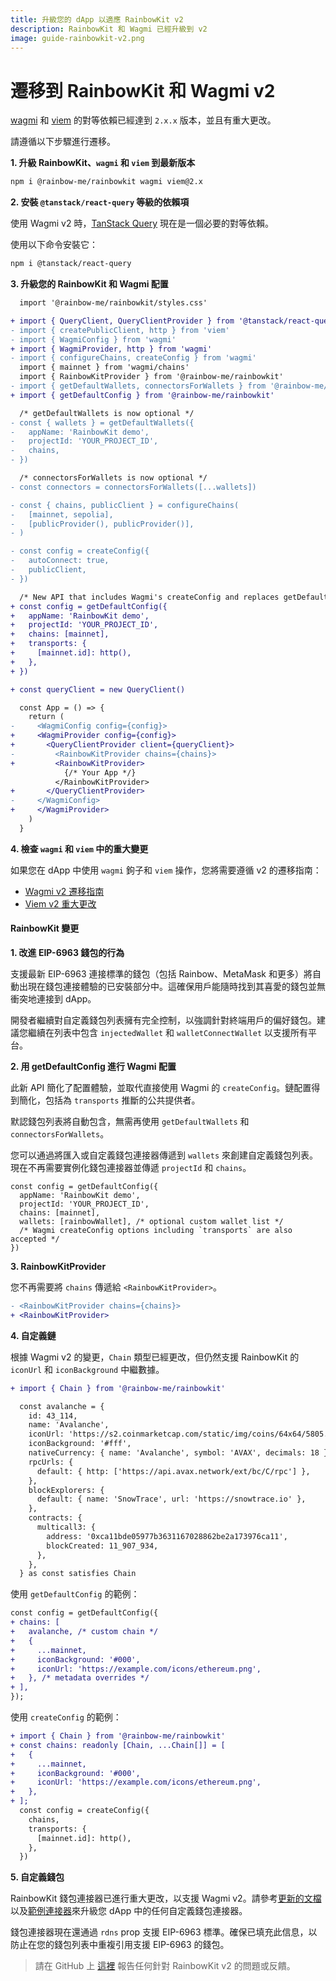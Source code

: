 ```yaml
---
title: 升級您的 dApp 以適應 RainbowKit v2
description: RainbowKit 和 Wagmi 已經升級到 v2
image: guide-rainbowkit-v2.png
---
```


# 遷移到 RainbowKit 和 Wagmi v2

[wagmi](https://wagmi.sh) 和 [viem](https://viem.sh) 的對等依賴已經達到 `2.x.x` 版本，並且有重大更改。

請遵循以下步驟進行遷移。

**1. 升級 RainbowKit、`wagmi` 和 `viem` 到最新版本**

```bash
npm i @rainbow-me/rainbowkit wagmi viem@2.x
```

**2. 安裝 `@tanstack/react-query` 等級的依賴項**

使用 Wagmi v2 時，[TanStack Query](https://tanstack.com/query/v5/docs/react/overview) 現在是一個必要的對等依賴。

使用以下命令安裝它：

```bash
npm i @tanstack/react-query
```

**3. 升級您的 RainbowKit 和 Wagmi 配置**

```diff
  import '@rainbow-me/rainbowkit/styles.css'

+ import { QueryClient, QueryClientProvider } from '@tanstack/react-query'
- import { createPublicClient, http } from 'viem'
- import { WagmiConfig } from 'wagmi'
+ import { WagmiProvider, http } from 'wagmi'
- import { configureChains, createConfig } from 'wagmi'
  import { mainnet } from 'wagmi/chains'
  import { RainbowKitProvider } from '@rainbow-me/rainbowkit'
- import { getDefaultWallets, connectorsForWallets } from '@rainbow-me/rainbowkit'
+ import { getDefaultConfig } from '@rainbow-me/rainbowkit'

  /* getDefaultWallets is now optional */
- const { wallets } = getDefaultWallets({
-   appName: 'RainbowKit demo',
-   projectId: 'YOUR_PROJECT_ID',
-   chains,
- })

  /* connectorsForWallets is now optional */
- const connectors = connectorsForWallets([...wallets])

- const { chains, publicClient } = configureChains( 
-   [mainnet, sepolia], 
-   [publicProvider(), publicProvider()],
- )

- const config = createConfig({
-   autoConnect: true,
-   publicClient,
- })

  /* New API that includes Wagmi's createConfig and replaces getDefaultWallets and connectorsForWallets */
+ const config = getDefaultConfig({
+   appName: 'RainbowKit demo',
+   projectId: 'YOUR_PROJECT_ID',
+   chains: [mainnet],
+   transports: {
+     [mainnet.id]: http(),
+   },
+ })

+ const queryClient = new QueryClient()

  const App = () => {
    return (
-     <WagmiConfig config={config}>
+     <WagmiProvider config={config}>
+       <QueryClientProvider client={queryClient}>
-         <RainbowKitProvider chains={chains}>
+         <RainbowKitProvider>
            {/* Your App */}
          </RainbowKitProvider>
+       </QueryClientProvider>
-     </WagmiConfig>
+     </WagmiProvider>
    )
  }
```

**4. 檢查 `wagmi` 和 `viem` 中的重大變更**

如果您在 dApp 中使用 `wagmi` 鉤子和 `viem` 操作，您將需要遵循 v2 的遷移指南：

- [Wagmi v2 遷移指南](https://wagmi.sh/react/guides/migrate-from-v1-to-v2)
- [Viem v2 重大更改](https://viem.sh/docs/migration-guide.html#_2-x-x-breaking-changes)

#### RainbowKit 變更

**1. 改進 EIP-6963 錢包的行為**

支援最新 EIP-6963 連接標準的錢包（包括 Rainbow、MetaMask 和更多）將自動出現在錢包連接體驗的已安裝部分中。這確保用戶能隨時找到其喜愛的錢包並無衝突地連接到 dApp。

開發者繼續對自定義錢包列表擁有完全控制，以強調針對終端用戶的偏好錢包。建議您繼續在列表中包含 `injectedWallet` 和 `walletConnectWallet` 以支援所有平台。

**2. 用 getDefaultConfig 進行 Wagmi 配置**

此新 API 簡化了配置體驗，並取代直接使用 Wagmi 的 `createConfig`。鏈配置得到簡化，包括為 `transports` 推斷的公共提供者。

默認錢包列表將自動包含，無需再使用 `getDefaultWallets` 和 `connectorsForWallets`。

您可以通過將匯入或自定義錢包連接器傳遞到 `wallets` 來創建自定義錢包列表。現在不再需要實例化錢包連接器並傳遞 `projectId` 和 `chains`。

```
const config = getDefaultConfig({
  appName: 'RainbowKit demo',
  projectId: 'YOUR_PROJECT_ID',
  chains: [mainnet],
  wallets: [rainbowWallet], /* optional custom wallet list */
  /* Wagmi createConfig options including `transports` are also accepted */
})
```

**3. RainbowKitProvider**

您不再需要將 `chains` 傳遞給 `<RainbowKitProvider>`。

```diff
- <RainbowKitProvider chains={chains}>
+ <RainbowKitProvider>
```

**4. 自定義鏈**

根據 Wagmi v2 的變更，`Chain` 類型已經更改，但仍然支援 RainbowKit 的 `iconUrl` 和 `iconBackground` 中繼數據。

```diff
+ import { Chain } from '@rainbow-me/rainbowkit'

  const avalanche = {
    id: 43_114,
    name: 'Avalanche',
    iconUrl: 'https://s2.coinmarketcap.com/static/img/coins/64x64/5805.png',
    iconBackground: '#fff',
    nativeCurrency: { name: 'Avalanche', symbol: 'AVAX', decimals: 18 },
    rpcUrls: {
      default: { http: ['https://api.avax.network/ext/bc/C/rpc'] },
    },
    blockExplorers: {
      default: { name: 'SnowTrace', url: 'https://snowtrace.io' },
    },
    contracts: {
      multicall3: {
        address: '0xca11bde05977b3631167028862be2a173976ca11',
        blockCreated: 11_907_934,
      },
    },
  } as const satisfies Chain
```

使用 `getDefaultConfig` 的範例：

```diff
const config = getDefaultConfig({
+ chains: [
+   avalanche, /* custom chain */
+   {
+     ...mainnet,
+     iconBackground: '#000',
+     iconUrl: 'https://example.com/icons/ethereum.png',
+   }, /* metadata overrides */
+ ],
});
```

使用 `createConfig` 的範例：

```diff
+ import { Chain } from '@rainbow-me/rainbowkit'
+ const chains: readonly [Chain, ...Chain[]] = [
+   {
+     ...mainnet,
+     iconBackground: '#000',
+     iconUrl: 'https://example.com/icons/ethereum.png',
+   },
+ ];
  const config = createConfig({
    chains,
    transports: {
      [mainnet.id]: http(),
    },
  })
```

**5. 自定義錢包**

RainbowKit 錢包連接器已進行重大更改，以支援 Wagmi v2。請參考[更新的文檔](https://www.rainbowkit.com/docs/custom-wallets)以及[範例連接器](https://github.com/rainbow-me/rainbowkit/tree/main/packages/rainbowkit/src/wallets/walletConnectors/rainbowWallet/rainbowWallet.ts)來升級您 dApp 中的任何自定義錢包連接器。

錢包連接器現在還通過 `rdns` prop 支援 EIP-6963 標準。確保已填充此信息，以防止在您的錢包列表中重複引用支援 EIP-6963 的錢包。

> 請在 GitHub 上 [這裡](https://github.com/rainbow-me/rainbowkit/issues/new/choose) 報告任何針對 RainbowKit v2 的問題或反饋。
